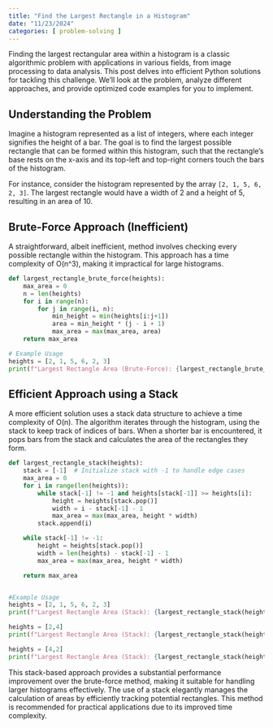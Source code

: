 ```yaml
---
title: "Find the Largest Rectangle in a Histogram"
date: "11/23/2024"
categories: [ problem-solving ]
---
```


Finding the largest rectangular area within a histogram is a classic algorithmic problem with applications in various fields, from image processing to data analysis. This post delves into efficient Python solutions for tackling this challenge.  We'll look at the problem, analyze different approaches, and provide optimized code examples for you to implement.

## Understanding the Problem

Imagine a histogram represented as a list of integers, where each integer signifies the height of a bar. The goal is to find the largest possible rectangle that can be formed within this histogram, such that the rectangle's base rests on the x-axis and its top-left and top-right corners touch the bars of the histogram.


For instance, consider the histogram represented by the array `[2, 1, 5, 6, 2, 3]`. The largest rectangle would have a width of 2 and a height of 5, resulting in an area of 10.


## Brute-Force Approach (Inefficient)

A straightforward, albeit inefficient, method involves checking every possible rectangle within the histogram.  This approach has a time complexity of O(n^3), making it impractical for large histograms.


```python
def largest_rectangle_brute_force(heights):
    max_area = 0
    n = len(heights)
    for i in range(n):
        for j in range(i, n):
            min_height = min(heights[i:j+1])
            area = min_height * (j - i + 1)
            max_area = max(max_area, area)
    return max_area

# Example Usage
heights = [2, 1, 5, 6, 2, 3]
print(f"Largest Rectangle Area (Brute-Force): {largest_rectangle_brute_force(heights)}")
```

##  Efficient Approach using a Stack

A more efficient solution uses a stack data structure to achieve a time complexity of O(n).  The algorithm iterates through the histogram, using the stack to keep track of indices of bars.  When a shorter bar is encountered, it pops bars from the stack and calculates the area of the rectangles they form.

```python
def largest_rectangle_stack(heights):
    stack = [-1]  # Initialize stack with -1 to handle edge cases
    max_area = 0
    for i in range(len(heights)):
        while stack[-1] != -1 and heights[stack[-1]] >= heights[i]:
            height = heights[stack.pop()]
            width = i - stack[-1] - 1
            max_area = max(max_area, height * width)
        stack.append(i)

    while stack[-1] != -1:
        height = heights[stack.pop()]
        width = len(heights) - stack[-1] - 1
        max_area = max(max_area, height * width)

    return max_area


#Example Usage
heights = [2, 1, 5, 6, 2, 3]
print(f"Largest Rectangle Area (Stack): {largest_rectangle_stack(heights)}")

heights = [2,4]
print(f"Largest Rectangle Area (Stack): {largest_rectangle_stack(heights)}")

heights = [4,2]
print(f"Largest Rectangle Area (Stack): {largest_rectangle_stack(heights)}")
```

This stack-based approach provides a substantial performance improvement over the brute-force method, making it suitable for handling larger histograms effectively.  The use of a stack elegantly manages the calculation of areas by efficiently tracking potential rectangles.  This method is recommended for practical applications due to its improved time complexity.

